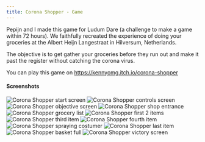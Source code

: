 ```yaml
---
title: Corona Shopper - Game
---
```


Pepijn and I made this game for Ludum Dare (a challenge to make a game within 72 hours). We faithfully recreated the experience of doing your groceries at the Albert Heijn Langestraat in Hilversum, Netherlands.

The objective is to get gather your groceries before they run out and make it past the register without catching the corona virus.

You can play this game on <a href="https://kennyomg.itch.io/corona-shopper" target="_blank">https://kennyomg.itch.io/corona-shopper</a>

#### Screenshots

<Image src="/CoronaShopper/brave_2022-01-19_14-51-38.png" alt="Corona Shopper start screen" width={1920} height={1080} />
<Image src="/CoronaShopper/brave_2022-01-19_14-51-41.png" alt="Corona Shopper controls screen" width={1920} height={1080} />
<Image src="/CoronaShopper/brave_2022-01-19_14-51-52.png" alt="Corona Shopper objective screen" width={1920} height={1080} />
<Image src="/CoronaShopper/brave_2022-01-19_14-52-12.png" alt="Corona Shopper shop entrance" width={1920} height={1080} />
<Image src="/CoronaShopper/brave_2022-01-19_14-52-14.png" alt="Corona Shopper grocery list" width={1920} height={1080} />
<Image src="/CoronaShopper/brave_2022-01-19_14-52-36.png" alt="Corona Shopper first 2 items" width={1920} height={1080} />
<Image src="/CoronaShopper/brave_2022-01-19_14-52-56.png" alt="Corona Shopper third item" width={1920} height={1080} />
<Image src="/CoronaShopper/brave_2022-01-19_14-53-04.png" alt="Corona Shopper fourth item" width={1920} height={1080} />
<Image src="/CoronaShopper/brave_2022-01-19_14-53-08.png" alt="Corona Shopper spraying costumer" width={1920} height={1080} />
<Image src="/CoronaShopper/brave_2022-01-19_14-53-33.png" alt="Corona Shopper last item" width={1920} height={1080} />
<Image src="/CoronaShopper/brave_2022-01-19_14-53-48.png" alt="Corona Shopper basket full" width={1920} height={1080} />
<Image src="/CoronaShopper/brave_2022-01-19_14-54-10.png" alt="Corona Shopper victory screen" width={1920} height={1080} />